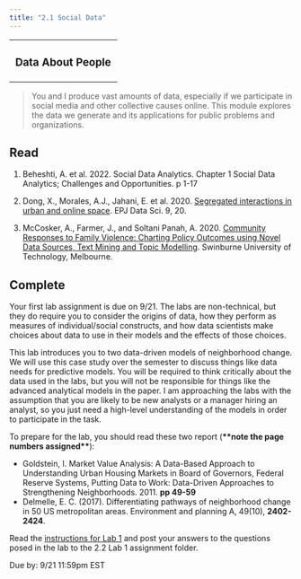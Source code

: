 ```yaml
---
title: "2.1 Social Data"
---
```


+:------------------------:+
| ### Data About People    |
+--------------------------+

> You and I produce vast amounts of data, especially if we participate in social media and other collective causes online. This module explores the data we generate and its applications for public problems and organizations.

## Read

1.  Beheshti, A. et al. 2022. Social Data Analytics. Chapter 1 Social Data Analytics; Challenges and Opportunities. p 1-17

2.  Dong, X., Morales, A.J., Jahani, E. et al. 2020. [Segregated interactions in urban and online space](https://rdcu.be/c4SSP). EPJ Data Sci. 9, 20.

3.  McCosker, A., Farmer, J., and Soltani Panah, A. 2020. [Community Responses to Family Violence: Charting Policy Outcomes using Novel Data Sources, Text Mining and Topic Modelling](https://apo.org.au/sites/default/files/resource-files/2020-03/apo-nid278041.pdf). Swinburne University of Technology, Melbourne.

## Complete

Your first lab assignment is due on 9/21. The labs are non-technical, but they do require you to consider the origins of data, how they perform as measures of individual/social constructs, and how data scientists make choices about data to use in their models and the effects of those choices.

This lab introduces you to two data-driven models of neighborhood change. We will use this case study over the semester to discuss things like data needs for predictive models. You will be required to think critically about the data used in the labs, but you will not be responsible for things like the advanced analytical models in the paper. I am approaching the labs with the assumption that you are likely to be new analysts or a manager hiring an analyst, so you just need a high-level understanding of the models in order to participate in the task.

To prepare for the lab, you should read these two report (**\*\*note the page numbers assigned\*\***):

- Goldstein, I. Market Value Analysis: A Data-Based Approach to Understanding Urban Housing Markets in Board of Governors, Federal Reserve Systems, Putting Data to Work: Data-Driven Approaches to Strengthening Neighborhoods. 2011. **pp 49-59**\
- Delmelle, E. C. (2017). Differentiating pathways of neighborhood change in 50 US metropolitan areas. Environment and planning A, 49(10), **2402-2424**.

Read the [instructions for Lab 1](/assignments/lab1.qmd) and post your answers to the questions posed in the lab to the 2.2 Lab 1 assignment folder.

Due by: 9/21 11:59pm EST
